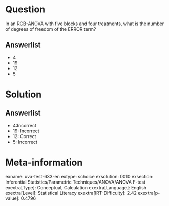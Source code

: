 Question
========

In an RCB-ANOVA with five blocks and four treatments, what is the number of degrees of freedom of the ERROR term?

Answerlist
----------

* 4
* 19
* 12
* 5

Solution
========

Answerlist
----------

* 4:Incorrect
* 19: Incorrect
* 12: Correct
* 5: Incorrect

Meta-information
================
exname: uva-test-633-en
extype: schoice
exsolution: 0010
exsection: Inferential Statistics/Parametric Techniques/ANOVA/ANOVA F-test
exextra[Type]: Conceptual, Calculation
exextra[Language]: English
exextra[Level]: Statistical Literacy
exextra[IRT-Difficulty]: 2.42
exextra[p-value]: 0.4796
